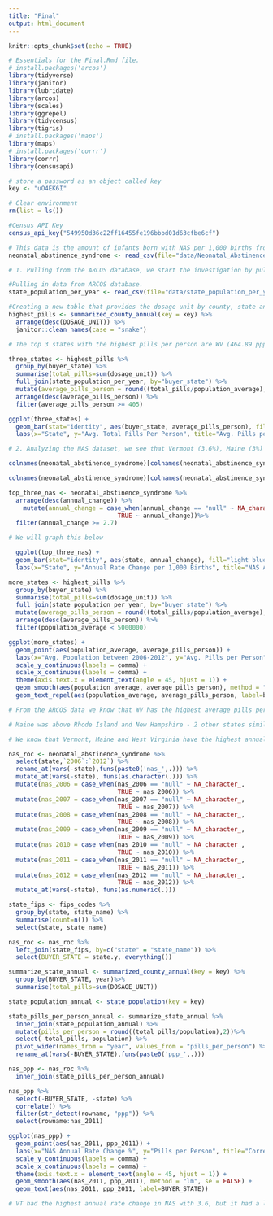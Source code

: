 ```yaml
---
title: "Final"
output: html_document
---
```


```r
knitr::opts_chunk$set(echo = TRUE)
```

```r
# Essentials for the Final.Rmd file.
# install.packages('arcos')
library(tidyverse)
library(janitor)
library(lubridate)
library(arcos)
library(scales)
library(ggrepel)
library(tidycensus)
library(tigris)
# install.packages('maps')
library(maps)
# install.packages('corrr')
library(corrr)
library(censusapi)

# store a password as an object called key
key <- "uO4EK6I"

# Clear environment
rm(list = ls())

#Census API Key
census_api_key("549950d36c22ff16455fe196bbbd01d63cfbe6cf")

# This data is the amount of infants born with NAS per 1,000 births from 1999-2013 from the CDC.
neonatal_abstinence_syndrome <- read_csv(file="data/Neonatal_Abstinence_Syndrome.csv")
```

```r
# 1. Pulling from the ARCOS database, we start the investigation by pulling the average pills per person by state from 2006-2012.

#Pulling in data from ARCOS database.
state_population_per_year <- read_csv(file="data/state_population_per_year.csv")

#Creating a new table that provides the dosage unit by county, state and year.
highest_pills <- summarized_county_annual(key = key) %>%
  arrange(desc(DOSAGE_UNIT)) %>%
  janitor::clean_names(case = "snake")

# The top 3 states with the highest pills per person are WV (464.89 ppp), KY (444.32 ppp)and SC (407.65 ppp). We will graph this below.

three_states <- highest_pills %>%
  group_by(buyer_state) %>%
  summarise(total_pills=sum(dosage_unit)) %>%
  full_join(state_population_per_year, by="buyer_state") %>%
  mutate(average_pills_person = round((total_pills/population_average),2)) %>%
  arrange(desc(average_pills_person)) %>%
  filter(average_pills_person >= 405)

ggplot(three_states) +
  geom_bar(stat="identity", aes(buyer_state, average_pills_person), fill="light blue") +
  labs(x="State", y="Avg. Total Pills Per Person", title="Avg. Pills per Person from 2006-2012", subtitle = "Graph for the top 3 states with highest avg. pills per person", caption = "Source: DEA ARCOS database, via Washington Post")
```

```r

# 2. Analyzing the NAS dataset, we see that Vermont (3.6%), Maine (3%) and West Virginia (2.7%) have the highest rate of annual change in the increase of neonatal abstinence syndrome.

colnames(neonatal_abstinence_syndrome)[colnames(neonatal_abstinence_syndrome)=="X1"] <- "state"

colnames(neonatal_abstinence_syndrome)[colnames(neonatal_abstinence_syndrome)=="Annual Change"] <- "annual_change"

top_three_nas <- neonatal_abstinence_syndrome %>%
  arrange(desc(annual_change)) %>%
    mutate(annual_change = case_when(annual_change == "null" ~ NA_character_,
                              TRUE ~ annual_change))%>%
  filter(annual_change >= 2.7) 

# We will graph this below

  ggplot(top_three_nas) +
  geom_bar(stat="identity", aes(state, annual_change), fill="light blue") +
  labs(x="State", y="Annual Rate Change per 1,000 Births", title="NAS Annual Rate Change", subtitle = "Graph for the top 3 states with highest NAS rate change", caption = "Source: CDC: Centers for Disease Control and Prevention")

```

```r
more_states <- highest_pills %>%
  group_by(buyer_state) %>%
  summarise(total_pills=sum(dosage_unit)) %>%
  full_join(state_population_per_year, by="buyer_state") %>%
  mutate(average_pills_person = round((total_pills/population_average),2)) %>%
  arrange(desc(average_pills_person)) %>%
  filter(population_average < 5000000)

ggplot(more_states) +
  geom_point(aes(population_average, average_pills_person)) +
  labs(x="Avg. Population between 2006-2012", y="Avg. Pills per Person", title="Avg. Pills per Person for States with Avg. Population Under 5,000,000", caption = "Source: DEA ARCOS database, via Washington Post", fill="buyer_county") +
  scale_y_continuous(labels = comma) +
  scale_x_continuous(labels = comma) + 
  theme(axis.text.x = element_text(angle = 45, hjust = 1)) +
  geom_smooth(aes(population_average, average_pills_person), method = "lm", se = FALSE) +
  geom_text_repel(aes(population_average, average_pills_person, label=buyer_state))

# From the ARCOS data we know that WV has the highest average pills per person with 464.89, Maine has an average of 299.96 pills per person, Vermont has an average of 197.89 pills per person

# Maine was above Rhode Island and New Hampshire - 2 other states similar in avg. population size, but lower in pills per person.
```

```r

# We know that Vermont, Maine and West Virginia have the highest annual rate change for NAS. We need to correlate that information with the avg. pills per person.

nas_roc <- neonatal_abstinence_syndrome %>%
  select(state,`2006`:`2012`) %>%
  rename_at(vars(-state),funs(paste0('nas_',.))) %>%
  mutate_at(vars(-state), funs(as.character(.))) %>%
  mutate(nas_2006 = case_when(nas_2006 == "null" ~ NA_character_,
                              TRUE ~ nas_2006)) %>%
  mutate(nas_2007 = case_when(nas_2007 == "null" ~ NA_character_,
                              TRUE ~ nas_2007)) %>%
  mutate(nas_2008 = case_when(nas_2008 == "null" ~ NA_character_,
                              TRUE ~ nas_2008)) %>%
  mutate(nas_2009 = case_when(nas_2009 == "null" ~ NA_character_,
                              TRUE ~ nas_2009)) %>%
  mutate(nas_2010 = case_when(nas_2010 == "null" ~ NA_character_,
                              TRUE ~ nas_2010)) %>%
  mutate(nas_2011 = case_when(nas_2011 == "null" ~ NA_character_,
                              TRUE ~ nas_2011)) %>%
  mutate(nas_2012 = case_when(nas_2012 == "null" ~ NA_character_,
                              TRUE ~ nas_2012)) %>%
  mutate_at(vars(-state), funs(as.numeric(.)))

state_fips <- fips_codes %>%
  group_by(state, state_name) %>%
  summarise(count=n()) %>%
  select(state, state_name)

nas_roc <- nas_roc %>%
  left_join(state_fips, by=c("state" = "state_name")) %>%
  select(BUYER_STATE = state.y, everything())

summarize_state_annual <- summarized_county_annual(key = key) %>%
  group_by(BUYER_STATE, year)%>%
  summarise(total_pills=sum(DOSAGE_UNIT))

state_population_annual <- state_population(key = key)

state_pills_per_person_annual <- summarize_state_annual %>%
  inner_join(state_population_annual) %>%
  mutate(pills_per_person = round((total_pills/population),2))%>%
  select(-total_pills,-population) %>%
  pivot_wider(names_from = "year", values_from = "pills_per_person") %>%
  rename_at(vars(-BUYER_STATE),funs(paste0('ppp_',.)))

nas_ppp <- nas_roc %>%
  inner_join(state_pills_per_person_annual)

nas_ppp %>%
  select(-BUYER_STATE, -state) %>%
  correlate() %>%
  filter(str_detect(rowname, "ppp")) %>%
  select(rowname:nas_2011)

ggplot(nas_ppp) +
  geom_point(aes(nas_2011, ppp_2011)) +
  labs(x="NAS Annual Rate Change %", y="Pills per Person", title="Correlation between NAS annual rate change and Pills per Person", caption = "Source: DEA ARCOS database, via Washington Post and CDC", fill="buyer_county") +
  scale_y_continuous(labels = comma) +
  scale_x_continuous(labels = comma) + 
  theme(axis.text.x = element_text(angle = 45, hjust = 1)) +
  geom_smooth(aes(nas_2011, ppp_2011), method = "lm", se = FALSE) +
  geom_text(aes(nas_2011, ppp_2011, label=BUYER_STATE))

# VT had the highest annual rate change in NAS with 3.6, but it had a low correlation. Compared to ME which had the second highest annual rate change in NAS with 3 - it's correlation is right on point. Looking at the correlation between pills per person in 2006 and NAS in 2011, there is a steady increase.

```

